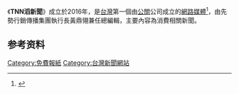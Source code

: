 {{Infobox Newspaper
| name = 滔新聞
| owners = 先勢行銷傳播集團
| image =
| type = 
| format = 
| publisher = 先勢行銷傳播集團
| foundation = 2016年
| ceased publication =
| language = [[繁體中文|繁體中文]]
| price = 免費
| headquarters = {{ROC}}[[台北市|台北市]]
| circulation =
| website = https://tnntoday.com/
}}
 
《'''TNN滔新聞'''》成立於2016年，是[[台灣|台灣]]第一個由[[公關|公關]]公司成立的[[網路媒體|網路媒體]]<ref>{{cite journal |author1=王薏晴 |title=公關界屹立不搖的策略家：先勢行銷傳播集團執行長 黃鼎翎 |journal=中國廣告學刊 |date=2020-03-01|volume=25 |pages=29-39 |doi=10.29986/TJA}}</ref>，由先勢行銷傳播集團執行長黃鼎翎兼任總編輯，主要內容為消費相關新聞。

==参考资料==
{{reflist}}

{{Newspaper-stub}}
{{Taiwan Newspaper}}

[[Category:免費報紙|Category:免費報紙]]
[[Category:台灣新聞網站|Category:台灣新聞網站]]